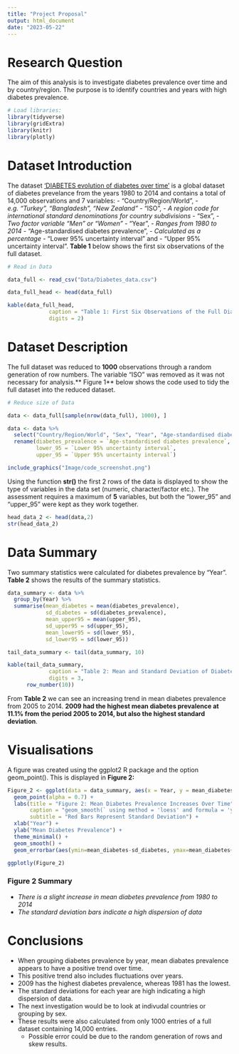 ```yaml
---
title: "Project Proposal"
output: html_document
date: "2023-05-22"
---
```



# Research Question

The aim of this analysis is to investigate diabetes prevalence over time and by country/region. The purpose is to identify countries and years with high diabetes prevalence. 


```r
# Load libraries:
library(tidyverse)
library(gridExtra)
library(knitr)
library(plotly)
```

# Dataset Introduction 

The dataset ['DIABETES evolution of diabetes over time'](https://www.ncdrisc.org/data-downloads-diabetes.html) is a global dataset of diabetes prevelance from the years 1980 to 2014 and contains a total of 14,000 observations and 7 variables: 
- "Country/Region/World", 
        - *e.g. "Turkey",  "Bangladesh", "New Zealand"*
- "ISO", 
    - *A region code for international standard denominations for country subdivisions*
- "Sex", 
    - *Two factor variable "Men" or "Women"*
- "Year", 
    - *Ranges from 1980 to 2014*
- "Age-standardised diabetes prevalence", 
    - *Calculated as a percentage*
- "Lower 95% uncertainty interval" and 
- "Upper 95% uncertainty interval". 
**Table 1** below shows the first six observations of the full dataset. 


```r
# Read in Data 

data_full <- read_csv("Data/Diabetes_data.csv")

data_full_head <- head(data_full)

kable(data_full_head, 
             caption = "Table 1: First Six Observations of the Full Diabetes Dataset",
             digits = 2)

```

# Dataset Description 

The full dataset was reduced to **1000** observations through a random generation of row numbers. The variable "ISO" was removed as it was not necessary for analysis.** Figure 1** below shows the code used to tidy the full dataset into the reduced dataset. 

```r
# Reduce size of Data 

data <- data_full[sample(nrow(data_full), 1000), ] 

data <- data %>%
  select("Country/Region/World", "Sex", "Year", "Age-standardised diabetes prevalence", "Lower 95% uncertainty interval", "Upper 95% uncertainty interval") %>%
  rename(diabetes_prevalence = `Age-standardised diabetes prevalence`, 
         lower_95 = `Lower 95% uncertainty interval`, 
         upper_95 = `Upper 95% uncertainty interval`)

```


```r
include_graphics("Image/code_screenshot.png")
```

Using the function **str()** the first 2 rows of the data is displayed to show the type of variables in the data set (numeric, character/factor etc.). The assessment requires a maximum of **5** variables, but both the "lower_95" and "upper_95" were kept as they work together. 

```r
head_data_2 <- head(data,2)
str(head_data_2)
```

# Data Summary 

Two summary statistics were calculated for diabetes prevalence by "Year". **Table 2** shows the results of the summary statistics. 

```r
data_summary <- data %>%
  group_by(Year) %>%
  summarise(mean_diabetes = mean(diabetes_prevalence), 
            sd_diabetes = sd(diabetes_prevalence), 
            mean_upper95 = mean(upper_95), 
            sd_upper95 = sd(upper_95), 
            mean_lower95 = sd(lower_95), 
            sd_lower95 = sd(lower_95))
```

```r
tail_data_summary <- tail(data_summary, 10)

kable(tail_data_summary, 
             caption = "Table 2: Mean and Standard Deviation of Diabetes Prevalence by Year (First 10 Rows)",
             digits = 3, 
      row_number(10))
```

From **Table 2** we can see an increasing trend in mean diabetes prevalence from 2005 to 2014. **2009 had the highest mean diabetes prevalence at 11.1% from the period 2005 to 2014, but also the highest standard deviation**. 

# Visualisations 

A figure was created using the ggplot2 R package and the option geom_point(). This is displayed in **Figure 2:**

```r
Figure_2 <- ggplot(data = data_summary, aes(x = Year, y = mean_diabetes)) + 
  geom_point(alpha = 0.7) + 
  labs(title = "Figure 2: Mean Diabetes Prevalence Increases Over Time", 
       caption = "geom_smooth(` using method = 'loess' and formula = 'y ~ x'",
       subtitle = "Red Bars Represent Standard Deviation") + 
  xlab("Year") + 
  ylab("Mean Diabetes Prevalence") + 
  theme_minimal() + 
  geom_smooth() + 
  geom_errorbar(aes(ymin=mean_diabetes-sd_diabetes, ymax=mean_diabetes+sd_diabetes), colour="red", alpha=0.3)

ggplotly(Figure_2)
```

### Figure 2 Summary 

- *There is a slight increase in mean diabetes prevalence from 1980 to 2014*
- *The standard deviation bars indicate a high dispersion of data* 

# Conclusions 

- When grouping diabetes prevalence by year, mean diabates prevalence appears to have a positive trend over time. 
- This positive trend also includes fluctuations over years. 
- 2009 has the highest diabetes prevalence, whereas 1981 has the lowest. 
- The standard deviations for each year are high indicating a high dispersion of data. 
- The next investigation would be to look at indivudal countries or grouping by sex. 
- These results were also calculated from only 1000 entries of a full dataset containing 14,000 entries. 
    - Possible error could be due to the random generation of rows and skew results. 
